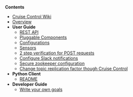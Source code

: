 '''Contents'''
* [[Home | Cruise Control Wiki]]
* [[Overview | Overview]]
* '''User Guide'''
** [[REST APIs | REST API]]
** [[Pluggable Components | Pluggable Components]]
** [[Configurations | Configurations]]
** [[Sensors | Sensors]]
** [[2 step verification for POST requests | 2 step verification for POST requests]]
** [[Configure Slack notifications | Configure Slack notifications]]
** [[Secure zookeeper configuration | Secure zookeeper configuration]]
** [[Change topic replication factor though Cruise Control | Change topic replication factor though Cruise Control]]
* '''Python Client'''
** [[README | README]]
* '''Developer Guide'''
** [[Write your own goals | Write your own goals]]